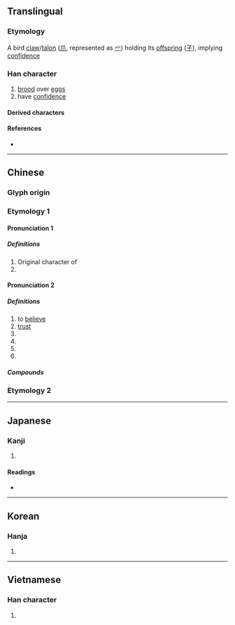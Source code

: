 {{also|孵}}
{{character info/new}}
==Translingual==

===Etymology===
A bird [[claw]]/[[talon]] ([[爪]], represented as [[爫]]) holding its [[offspring]] ([[子]]), implying [[confidence]]

===Han character===
{{Han char|rn=39|rad=子|as=04|sn=7|four=20407|canj=BND|ids=⿱爫子}}

# [[brood]] over [[egg]]s
# have [[confidence]]

====Derived characters====
{{lang|mul|[[乳]] [[俘]] [[浮]] [[郛]] [[桴]] [[殍]] [[蜉]] [[艀]] [[孵]]}}

====References====
* {{Han ref|kx=0278.060|dkj=06948|dj=0545.130|hdz=21012.060|uh=5B5A|ud=23386|bh=A7B7|bd=42935}}

----

==Chinese==
{{zh-forms}}

===Glyph origin===
{{Han etym}}
===Etymology 1===
====Pronunciation 1====
{{zh-pron
|m=fū
|cat=v,n
}}

=====Definitions=====
{{zh-hanzi}}

# Original character of {{zh-l|孵}}
# {{zh-alt-form|稃}}
====Pronunciation 2====
{{zh-pron
|m=fú
|c=fu1
|mc=y
|oc=y
|cat=
}}

=====Definitions=====
{{zh-hanzi}}

# to [[believe]]
# [[trust]]
# {{zh-alt-form|俘}}
# {{zh-alt-form|浮}}
# {{zh-alt-form|莩}}
# {{zh-alt-form|付}}

=====Compounds=====
{{zh-der|中孚|孚乳|情孚意合|孚眾望|孚佑|美孚燈|簡孚|阮孚蠟屐|美孚油}}
===Etymology 2===
{{zh-see|孵|ss}}

----

==Japanese==

===Kanji===
{{ja-kanji|grade=|rs=子04}}

# {{defn|lang=ja|sort=子04}}

====Readings====
* {{ja-readings|on=[[ふ]] (fu)|kun=[[たまご]] (tamago), [[はぐくむ]] (hagukumu)}}

----

==Korean==

===Hanja===
{{ko-hanja|hangeul=부|rv=bu|mr=pu}}

# {{defn|lang=ko|sort=子04}}

----

==Vietnamese==

===Han character===
{{vi-readings|rs=子04|hanviet=[[phu]], [[phù]]}}

# {{defn|lang=vi|sort=子04}}

{{cln|vi|Han tu}}